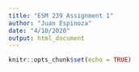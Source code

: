 ```yaml
---
title: "ESM 239 Assignment 1"
author: "Juan Espinoza"
date: "4/10/2020"
output: html_document
---
```


```r
knitr::opts_chunk$set(echo = TRUE)
```


